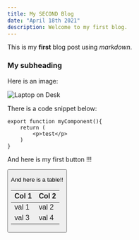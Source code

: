 ```yaml
---
title: My SECOND Blog
date: "April 18th 2021"
description: Welcome to my first blog.
---
```


This is my **first** blog post using _markdown_.

### My subheading

Here is an image:

![Laptop on Desk](/img/laptop.jpg)

There is a code snippet below:

```
export function myComponent(){
    return (
        <p>test</p>
    )
}
```
And here is my first button !!!

<Button text="my button"/>

And here is a table!!

| Col 1 | Col 2 |
| ----- | ----- |
| val 1 | val 2 |
| val 3 | val 4 |
